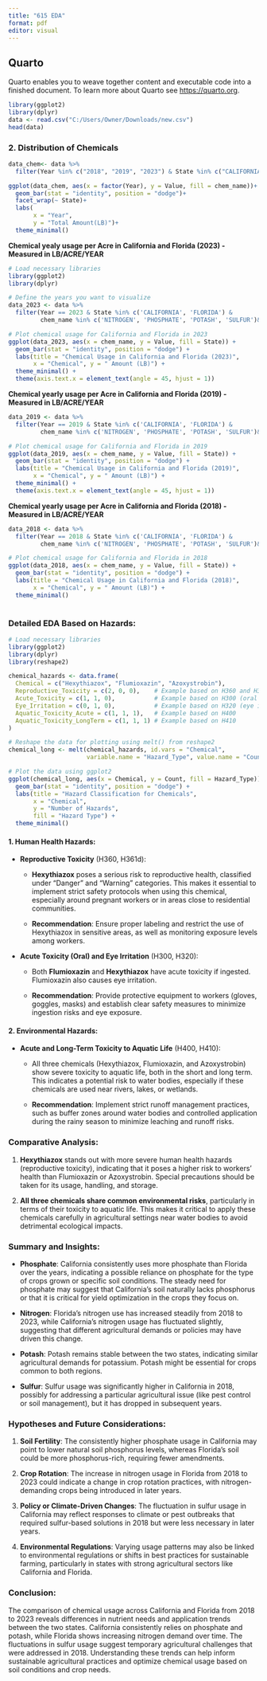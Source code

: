 ```yaml
---
title: "615 EDA"
format: pdf
editor: visual
---
```


## Quarto

Quarto enables you to weave together content and executable code into a finished document. To learn more about Quarto see <https://quarto.org>.

```r
library(ggplot2)
library(dplyr)
data <- read.csv("C:/Users/Owner/Downloads/new.csv")
head(data)
```

### 2. Distribution of Chemicals

```r
data_chem<- data %>%
  filter(Year %in% c("2018", "2019", "2023") & State %in% c("CALIFORNIA", "FLORIDA")& chem_name %in% c("NITROGEN", "PHOSPHATE", "POTASH", "SULFUR")& measure=="LB")

ggplot(data_chem, aes(x = factor(Year), y = Value, fill = chem_name))+
  geom_bar(stat = "identity", position = "dodge")+
  facet_wrap(~ State)+
  labs(
       x = "Year",
       y = "Total Amount(LB)")+
  theme_minimal()
```

**Chemical yealy usage per Acre in California and Florida (2023) - Measured in LB/ACRE/YEAR**

```r
# Load necessary libraries
library(ggplot2)
library(dplyr)

# Define the years you want to visualize
data_2023 <- data %>%
  filter(Year == 2023 & State %in% c('CALIFORNIA', 'FLORIDA') & 
         chem_name %in% c('NITROGEN', 'PHOSPHATE', 'POTASH', 'SULFUR')&measure == "LB / ACRE / YEAR")

# Plot chemical usage for California and Florida in 2023
ggplot(data_2023, aes(x = chem_name, y = Value, fill = State)) +
  geom_bar(stat = "identity", position = "dodge") +
  labs(title = "Chemical Usage in California and Florida (2023)", 
       x = "Chemical", y = " Amount (LB)") +
  theme_minimal() +
  theme(axis.text.x = element_text(angle = 45, hjust = 1))

```

**Chemical yearly usage per Acre in California and Florida (2019) - Measured in LB/ACRE/YEAR**

```r
data_2019 <- data %>%
  filter(Year == 2019 & State %in% c('CALIFORNIA', 'FLORIDA') & 
         chem_name %in% c('NITROGEN', 'PHOSPHATE', 'POTASH', 'SULFUR')& measure == "LB / ACRE / YEAR")

# Plot chemical usage for California and Florida in 2019
ggplot(data_2019, aes(x = chem_name, y = Value, fill = State)) +
  geom_bar(stat = "identity", position = "dodge") +
  labs(title = "Chemical Usage in California and Florida (2019)", 
       x = "Chemical", y = " Amount (LB)") +
  theme_minimal() +
  theme(axis.text.x = element_text(angle = 45, hjust = 1))

```

**Chemical yearly usage per Acre in California and Florida (2018) - Measured in LB/ACRE/YEAR**

```r
data_2018 <- data %>%
  filter(Year == 2018 & State %in% c('CALIFORNIA', 'FLORIDA') & 
         chem_name %in% c('NITROGEN', 'PHOSPHATE', 'POTASH', 'SULFUR')& measure %in% c('LB / ACRE / YEAR'))

# Plot chemical usage for California and Florida in 2018
ggplot(data_2018, aes(x = chem_name, y = Value, fill = State)) +
  geom_bar(stat = "identity", position = "dodge") +
  labs(title = "Chemical Usage in California and Florida (2018)", 
       x = "Chemical", y = " Amount (LB)") +
  theme_minimal() 
  

```

### **Detailed EDA Based on Hazards**:

```r
# Load necessary libraries
library(ggplot2)
library(dplyr)
library(reshape2)

chemical_hazards <- data.frame(
  Chemical = c("Hexythiazox", "Flumioxazin", "Azoxystrobin"),
  Reproductive_Toxicity = c(2, 0, 0),    # Example based on H360 and H361d
  Acute_Toxicity = c(1, 1, 0),           # Example based on H300 (oral toxicity)
  Eye_Irritation = c(0, 1, 0),           # Example based on H320 (eye irritation)
  Aquatic_Toxicity_Acute = c(1, 1, 1),   # Example based on H400
  Aquatic_Toxicity_LongTerm = c(1, 1, 1) # Example based on H410
)

# Reshape the data for plotting using melt() from reshape2
chemical_long <- melt(chemical_hazards, id.vars = "Chemical", 
                      variable.name = "Hazard_Type", value.name = "Count")

# Plot the data using ggplot2
ggplot(chemical_long, aes(x = Chemical, y = Count, fill = Hazard_Type)) +
  geom_bar(stat = "identity", position = "dodge") +
  labs(title = "Hazard Classification for Chemicals",
       x = "Chemical",
       y = "Number of Hazards",
       fill = "Hazard Type") +
  theme_minimal()

```

#### **1. Human Health Hazards**:

-   **Reproductive Toxicity** (H360, H361d):

    -   **Hexythiazox** poses a serious risk to reproductive health, classified under "Danger" and "Warning" categories. This makes it essential to implement strict safety protocols when using this chemical, especially around pregnant workers or in areas close to residential communities.

    -   **Recommendation**: Ensure proper labeling and restrict the use of Hexythiazox in sensitive areas, as well as monitoring exposure levels among workers.

-   **Acute Toxicity (Oral) and Eye Irritation** (H300, H320):

    -   Both **Flumioxazin** and **Hexythiazox** have acute toxicity if ingested. Flumioxazin also causes eye irritation.

    -   **Recommendation**: Provide protective equipment to workers (gloves, goggles, masks) and establish clear safety measures to minimize ingestion risks and eye exposure.

#### **2. Environmental Hazards**:

-   **Acute and Long-Term Toxicity to Aquatic Life** (H400, H410):

    -   All three chemicals (Hexythiazox, Flumioxazin, and Azoxystrobin) show severe toxicity to aquatic life, both in the short and long term. This indicates a potential risk to water bodies, especially if these chemicals are used near rivers, lakes, or wetlands.

    -   **Recommendation**: Implement strict runoff management practices, such as buffer zones around water bodies and controlled application during the rainy season to minimize leaching and runoff risks.

###  **Comparative Analysis**:

1.  **Hexythiazox** stands out with more severe human health hazards (reproductive toxicity), indicating that it poses a higher risk to workers’ health than Flumioxazin or Azoxystrobin. Special precautions should be taken for its usage, handling, and storage.

2.  **All three chemicals share common environmental risks**, particularly in terms of their toxicity to aquatic life. This makes it critical to apply these chemicals carefully in agricultural settings near water bodies to avoid detrimental ecological impacts.

### **Summary and Insights**:

-   **Phosphate**: California consistently uses more phosphate than Florida over the years, indicating a possible reliance on phosphate for the type of crops grown or specific soil conditions. The steady need for phosphate may suggest that California's soil naturally lacks phosphorus or that it is critical for yield optimization in the crops they focus on.

-   **Nitrogen**: Florida’s nitrogen use has increased steadily from 2018 to 2023, while California’s nitrogen usage has fluctuated slightly, suggesting that different agricultural demands or policies may have driven this change.

-   **Potash**: Potash remains stable between the two states, indicating similar agricultural demands for potassium. Potash might be essential for crops common to both regions.

-   **Sulfur**: Sulfur usage was significantly higher in California in 2018, possibly for addressing a particular agricultural issue (like pest control or soil management), but it has dropped in subsequent years.

### **Hypotheses and Future Considerations**:

1.  **Soil Fertility**: The consistently higher phosphate usage in California may point to lower natural soil phosphorus levels, whereas Florida’s soil could be more phosphorus-rich, requiring fewer amendments.

2.  **Crop Rotation**: The increase in nitrogen usage in Florida from 2018 to 2023 could indicate a change in crop rotation practices, with nitrogen-demanding crops being introduced in later years.

3.  **Policy or Climate-Driven Changes**: The fluctuation in sulfur usage in California may reflect responses to climate or pest outbreaks that required sulfur-based solutions in 2018 but were less necessary in later years.

4.  **Environmental Regulations**: Varying usage patterns may also be linked to environmental regulations or shifts in best practices for sustainable farming, particularly in states with strong agricultural sectors like California and Florida.

### **Conclusion**:

The comparison of chemical usage across California and Florida from 2018 to 2023 reveals differences in nutrient needs and application trends between the two states. California consistently relies on phosphate and potash, while Florida shows increasing nitrogen demand over time. The fluctuations in sulfur usage suggest temporary agricultural challenges that were addressed in 2018. Understanding these trends can help inform sustainable agricultural practices and optimize chemical usage based on soil conditions and crop needs.
